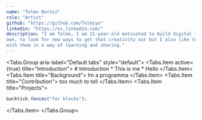 ```yaml
---
name: "Telmo Beroiz"
role: "Artist"
github: "https://github.com/Telmiyo"
linkedin: "https://es.linkedin.com/"
description: "I am Telmo, I am 21-year-old motivated to build digital things based on my own creativity. I like to learn by my
own, to look for new ways to get that creativity out but I also like to share my ideas with other people and work
with them in a way of learning and sharing."
---
```

<Tabs.Group aria-label="Default tabs" style="default">
  <Tabs.Item  active={true} title="Introduction">
    # Introduction
    * This is me 
    * Hello
  </Tabs.Item>
  <Tabs.Item title="Background">
    Im a programma
  </Tabs.Item>
  <Tabs.Item title="Contribution">
    too much to tell
  </Tabs.Item>
  <Tabs.Item title="Projects">
  ```js
backtick.fences("for blocks");
```
  </Tabs.Item>
  </Tabs.Group>